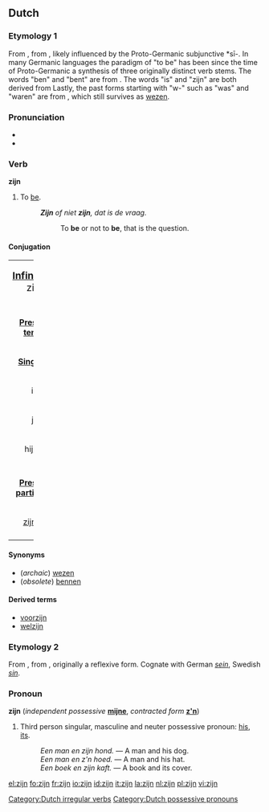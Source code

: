 ==Dutch==

===Etymology 1===
From {{proto|Germanic|sind-}}, from {{proto|Indo-European|h₁es-|to be}}, likely influenced by the Proto-Germanic subjunctive *sī-. In many Germanic languages the paradigm of "to be" has been since the time of Proto-Germanic a synthesis of three originally distinct verb stems. The words "ben" and "bent" are from {{proto|Indo-European|bʰuh₂-|to become|title=}}. The words "is" and "zijn" are both derived from {{proto|Indo-European|h₁es-|to be|title=}} Lastly, the past forms starting with "w-" such as "was" and "waren" are from {{proto|Indo-European|wes-|to reside|title=}}, which still survives as [[wezen]].

===Pronunciation===
*{{audio|Nl-zijn.ogg|audio}}
*{{IPA|zɛɪn}}

===Verb===
'''zijn'''

# To [[be]].
#: '''''Zijn''' of niet '''zijn''', dat is de vraag.''
#:: To '''be''' or not to '''be''', that is the question.

====Conjugation====
{| border=1 rules=all style="border:1px solid #99B3FF; background-color:#f9f9f9; padding:5px; font-size: 95%; width:100%;"
|colspan=8 width=100% align=center|<big>'''[[infinitive|Infinitive]]:''' zijn</big>
|-
|colspan=8 height=9px|
|-
|colspan=4 width=50% align=center|'''[[Present tense]]'''
|colspan=4 width=50% align=center|'''[[past tense|Past tense]]'''
|-
|colspan=2 width=25% align=center|'''[[Singular]]'''
|colspan=2 width=25% align=center|'''[[Plural]]'''
|colspan=2 width=25% align=center|'''[[Singular]]'''
|colspan=2 width=25% align=center|'''[[Plural]]'''
|-
|width=5% align=center|ik
|width=20% align=center|[[ben]]
|width=5% align=center|wij
|width=20% align=center|zijn
|width=5% align=center|ik
|width=20% align=center|[[was]]
|width=5% align=center|wij
|width=20% align=center|[[waren]]
|-
|width=5% align=center|jij
|width=20% align=center|[[bent]]
|width=5% align=center|jullie
|width=20% align=center|zijn
|width=5% align=center|jij
|width=20% align=center|[[was]]
|width=5% align=center|jullie
|width=20% align=center|[[waren]]
|-
|width=5% align=center|hij/zij
|width=20% align=center|[[is]]
|width=5% align=center|zij
|width=20% align=center|zijn
|width=5% align=center|hij/zij
|width=20% align=center|[[was]]
|width=5% align=center|zij
|width=20% align=center|[[waren]]
|-
|colspan=8 height=9px|
|-
|colspan=2 width=25% align=center|'''[[present participle|Present participle]]'''
|colspan=2 width=25% align=center|'''([[Auxiliary]]) [[past participle|Past participle]]'''
|colspan=2 width=25% align=center|'''[[imperative|Imperative]]'''
|colspan=2 width=25% align=center|'''[[Subjunctive]]'''
|-
|colspan=2 width=25% align=center|[[zijnde]]
|colspan=2 width=25% align=center|zijn [[geweest]]
|colspan=2 width=25% align=center|[[wees]]
|colspan=2 width=25% align=center|[[zij]]
|-
|}

====Synonyms====
* (''archaic'') [[wezen]]
* (''obsolete'') [[bennen]]

====Derived terms====
* [[voorzijn]]
* [[welzijn]]

===Etymology 2===
From {{proto|Germanic|sīnaz}}, from {{proto|Indo-European|seino-}}, originally a reflexive form. Cognate with German ''[[sein]]'', Swedish ''[[sin]]''.

===Pronoun===
'''zijn'''  {{context|dependent possessive}} (''independent possessive'' '''[[mijne]]''', ''contracted form'' '''[[z'n]]''')

# {{possessive}} Third person singular, masculine and neuter possessive pronoun: [[his]], [[its]].
#:'' Een man en zijn hond.'' &mdash; A man and his dog.
#:'' Een man en z'n hoed.'' &mdash; A man and his hat.
#:'' Een boek en zijn kaft.'' &mdash; A book and its cover.

[[Category:Dutch irregular verbs]]
[[Category:Dutch possessive pronouns]]

[[el:zijn]]
[[fo:zijn]]
[[fr:zijn]]
[[io:zijn]]
[[id:zijn]]
[[it:zijn]]
[[la:zijn]]
[[nl:zijn]]
[[pl:zijn]]
[[vi:zijn]]